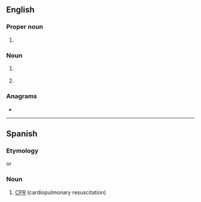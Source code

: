 ==English==
{{wikipedia}}

===Proper noun===
{{en-proper noun}}

# {{lb|en|politics}} {{initialism of|w:Revolutionary Communist Party|Revolutionary Communist Party|lang=en}}

===Noun===
{{en-noun}}

# {{lb|en|mechanical engineering}} {{initialism of|w:Reinforced Concrete Pipe|reinforced concrete pipe|lang=en}}
# {{lb|en|software}} {{initialism of|w:rich client platform|lang=en}}

===Anagrams===
* {{anagrams|en|a=cpr|CPR|CRP|P.R.C.|PCR|PRC|RPC}}

----

==Spanish==

===Etymology===
{{initialism of|lang=es|[[reanimación cardiopulmonar]]}} or {{initialism of|lang=es|[[resucitación cardiopulmonar]]}}

===Noun===
{{head|es|noun}}

# [[CPR]] (cardiopulmonary resuscitation)